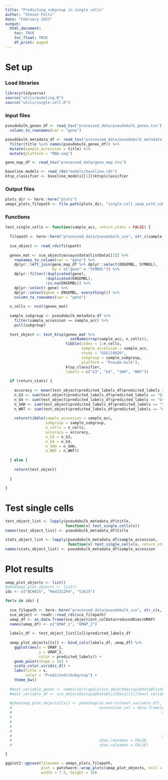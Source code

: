 ```yaml
---
title: "Predicting subgroup in single cells"
author: "Steven Foltz"
date: "February 2023"
output:
  html_document:
    toc: TRUE
    toc_float: TRUE
    df_print: paged
---
```


# Set up

### Load libraries 

```r

library(tidyverse)
source("utils/modeling.R")
source("utils/single-cell.R")

```

### Input files

```r

pseudobulk_genex_df <- read_tsv("processed_data/pseudobulk_genex.tsv") %>%
  column_to_rownames(var = "gene")

pseudobulk_metadata_df <- read_tsv("processed_data/pseudobulk_metadata.tsv") %>%
  filter(title %in% names(pseudobulk_genex_df)) %>%
  mutate(sample_accession = title) %>%
  mutate(platform = "RNA-seq")

gene_map_df <- read_tsv("processed_data/gene_map.tsv")

baseline_models <- read_rds("models/baseline.rds")
ktsp_classifier <- baseline_models[[1]]$ktsp$classifier

```

### Output files

```r
plots_dir <- here::here("plots")
umaps_plots_filepath <- file.path(plots_dir, "single-cell_umap_with_subgroup.pdf")

```

### Functions

```r

test_single_cells <- function(sample_acc, return_stats = FALSE) {
  
  filepath <- here::here("processed_data/pseudobulk_sce", str_c(sample_acc, "_sce.rds"))
  
  sce_object <- read_rds(filepath)
  
  genex_mat <- sce_object@assays@data@listData[[1]] %>%
    rownames_to_column(var = "gene") %>%
    dplyr::left_join(gene_map_df %>% dplyr::select(ENSEMBL, SYMBOL),
                     by = c("gene" = "SYMBOL")) %>%
    dplyr::filter(!duplicated(gene),
                  !duplicated(ENSEMBL),
                  !is.na(ENSEMBL)) %>%
    dplyr::select(-gene) %>%
    dplyr::select(gene = ENSEMBL, everything()) %>%
    column_to_rownames(var = "gene")
  
  n_cells <- ncol(genex_mat)
  
  sample_subgroup <- pseudobulk_metadata_df %>%
    filter(sample_accession == sample_acc) %>%
    pull(subgroup)
  
  test_object <- test_ktsp(genex_mat %>%
                             setNames(rep(sample_acc, n_cells)),
                           tibble(index = 1:n_cells,
                                  sample_accession = sample_acc,
                                  study = "GSE119926",
                                  subgroup = sample_subgroup,
                                  platform = "Pseudo-bulk"),
                           ktsp_classifier,
                           labels = c("G3", "G4", "SHH", "WNT"))
  
  if (return_stats) {
    
    accuracy <- mean(test_object$predicted_labels_df$predicted_labels == sample_subgroup)
    n_G3 <- sum(test_object$predicted_labels_df$predicted_labels == "G3")
    n_G4 <- sum(test_object$predicted_labels_df$predicted_labels == "G4")
    n_SHH <- sum(test_object$predicted_labels_df$predicted_labels == "SHH")
    n_WNT <- sum(test_object$predicted_labels_df$predicted_labels == "WNT")
    
    return(tibble(sample_accession = sample_acc,
                  subgroup = sample_subgroup,
                  n_cells = n_cells,
                  accuracy = accuracy,
                  n_G3 = n_G3,
                  n_G4 = n_G4,
                  n_SHH = n_SHH,
                  n_WNT = n_WNT))
    
  } else {
    
    return(test_object)
    
  }

}

```


# Test single cells

```r

test_object_list <- lapply(pseudobulk_metadata_df$title,
                           function(x) test_single_cells(x))
names(test_object_list) <- pseudobulk_metadata_df$title

stats_object_list <- lapply(pseudobulk_metadata_df$sample_accession,
                            function(x) test_single_cells(x, return_stats = TRUE))
names(stats_object_list) <- pseudobulk_metadata_df$sample_accession

```

# Plot results

```r

umap_plot_objects <- list()
#pheatmap_plot_objects <- list()
ids <- c("BCH825", "Med2312FH", "SJ625")

for(x in ids) {
  
  sce_filepath <- here::here("processed_data/pseudobulk_sce", str_c(x, "_sce.rds"))
  sce_object <- readr::read_rds(sce_filepath)
  umap_df <- as.data.frame(sce_object@int_colData$reducedDims$UMAP)
  names(umap_df) <- c("UMAP_1", "UMAP_2")
  
  labels_df <- test_object_list[[x]]$predicted_labels_df
  
  umap_plot_objects[[x]] <- bind_cols(labels_df, umap_df) %>%
    ggplot(aes(x = UMAP_1,
               y = UMAP_2,
               color = predicted_labels)) +
    geom_point(shape = 16) +
    scale_color_viridis_d() +
    labs(title = x,
         color = "Predicted\nSubgroup") +
    theme_bw()
  
  #most_variable_genes <- names(sort(apply(sce_object@assays@data@listData[[1]], 1, sd), decreasing = TRUE)[1:100])
  #most_variable_df <- sce_object@assays@data@listData[[1]][most_variable_genes,]
  
  #pheatmap_plot_objects[[x]] <- pheatmap(as.matrix(most_variable_df),
  #                                       annotation_col = data.frame(prediction = test_object_list[[sample_acc]]$model_output$max_score,
  #                                                                   confidence = test_object_list[[sample_acc]]$model_output %>%
  #                                                                     as_tibble() %>%
  #                                                                     rowwise() %>%
  #                                                                     mutate(max_confidence = max(G3, G4, SHH, WNT)/sum(G3, G4, SHH, WNT)) %>%
  #                                                                     pull(max_confidence),
  #                                                                   row.names = colnames(most_variable_df)),
  #                                       show_rownames = FALSE,
  #                                       show_colnames = FALSE)

}

ggplot2::ggsave(filename = umaps_plots_filepath,
                plot = patchwork::wrap_plots(umap_plot_objects, ncol = 1),
                width = 7.5, height = 10)

```